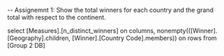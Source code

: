 -- Assignemnt 1: Show the total winners for each country and the grand total with respect to the continent.

select [Measures].[n_distinct_winners] on columns, 
nonempty(([Winner].[Geography].children, [Winner].[Country Code].members)) on rows
from [Group 2 DB]

